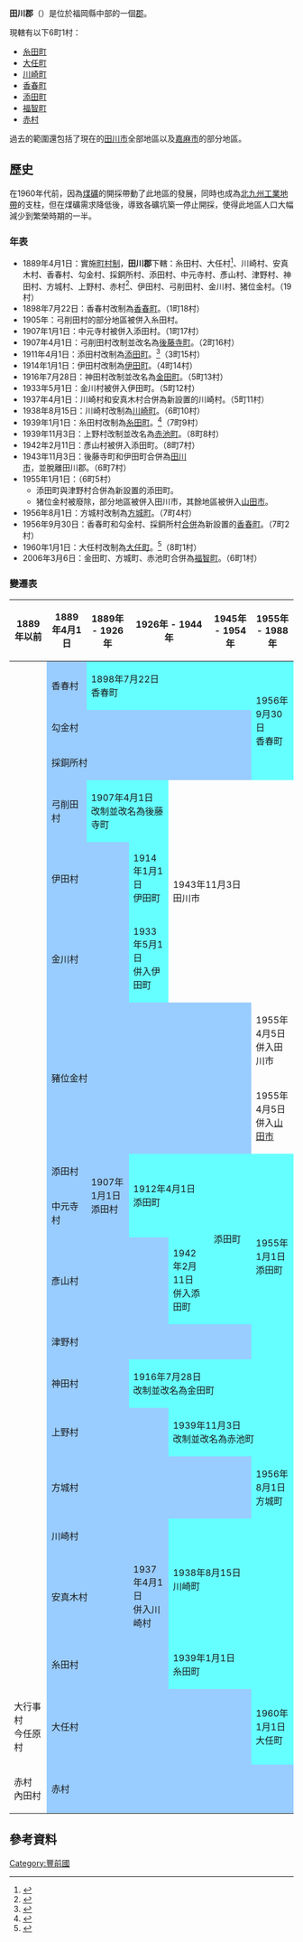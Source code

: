 {{日本郡
| 郡 = 田川郡
| 日文原名 = 田川郡
| 平假名 = たがわぐん
| 羅馬字拼音 = Tagawa-gun
| 地圖 = [[File:Tagawa_District_in_Fukuoka_Prefecture.png|250px]]
| 都道府縣 = 福岡縣
| 編號 = 
| 町 = 6
| 村 = 1
| 經度 = 
| 緯度 = 
| 註記 = 
|}}
'''田川郡'''（{{jpn|j=田川郡|hg=たがわぐん|rm=Tagawa gun|f=y}}）是位於福岡縣中部的一個[[郡|郡]]。

現轄有以下6町1村：
*[[糸田町|糸田町]]
*[[大任町|大任町]]
*[[川崎町_(福岡縣)|川崎町]]
*[[香春町|香春町]]
*[[添田町|添田町]]
*[[福智町|福智町]]
*[[赤村|赤村]]

過去的範圍還包括了現在的[[田川市|田川市]]全部地區以及[[嘉麻市|嘉麻市]]的部分地區。

==歷史==
在1960年代前，因為[[煤礦|煤礦]]的開採帶動了此地區的發展，同時也成為[[北九州工業地帶|北九州工業地帶]]的支柱，但在煤礦需求降低後，導致各礦坑築一停止開採，使得此地區人口大幅減少到繁榮時期的一半。

===年表===
* 1889年4月1日：實施[[町村制|町村制]]，'''田川郡'''下轄：糸田村、大任村<ref>{{cite web | language = ja | publisher = 大任町公所 | title = 沿革和地勢 | url = http://www.town.oto.fukuoka.jp/info/prev.asp?fol_id=1352 | author =  | date =  | accessdate = 2010-04-27 | archive-date = 2009-11-09 | archive-url = https://web.archive.org/web/20091109112521/http://www.town.oto.fukuoka.jp/info/prev.asp?fol_id=1352 | dead-url = no }}</ref>、川崎村、安真木村、香春村、勾金村、採銅所村、添田村、中元寺村、彥山村、津野村、神田村、方城村、上野村、赤村<ref>{{cite web| language =ja| publisher =赤村村役場| title =關於赤村| url =http://www.fcom.ne.jp/akamura/sub1about.html| author =| date =| accessdate =2010-04-28| deadurl =yes| archiveurl =https://www.webcitation.org/67VLgWp1a?url=http://www.fcom.ne.jp/akamura/sub1about.html| archivedate =2012-05-08}}</ref>、伊田村、弓削田村、金川村、猪位金村。（19村）
* 1898年7月22日：香春村改制為[[香春町|香春町]]。（1町18村）
* 1905年：弓削田村的部分地區被併入糸田村。
* 1907年1月1日：中元寺村被併入添田村。（1町17村）
* 1907年4月1日：弓削田村改制並改名為[[後藤寺町|後藤寺町]]。（2町16村）
* 1911年4月1日：添田村改制為[[添田町|添田町]]。<ref>{{cite web| language =ja| publisher =添田町公所| title =添田町的簡史| url =http://www.town.soeda.fukuoka.jp/cgi-bin/odb-get.exe?WIT_template=AC020000&WIT_oid=icityv2::Contents::1485| author =| date =| accessdate =2010-04-20}}{{dead link|date=2018年3月 |bot=InternetArchiveBot |fix-attempted=yes }}</ref>（3町15村）
* 1914年1月1日：伊田村改制為[[伊田町|伊田町]]。（4町14村）
* 1916年7月28日：神田村改制並改名為[[金田町|金田町]]。（5町13村）
* 1933年5月1日：金川村被併入伊田町。（5町12村）
* 1937年4月1日：川崎村和安真木村合併為新設置的川崎村。（5町11村）
* 1938年8月15日：川崎村改制為[[川崎町|川崎町]]。（6町10村）
* 1939年1月1日：糸田村改制為[[糸田町|糸田町]]。<ref>{{cite web| language =ja| publisher =糸田町公所| title =町的歷史| url =http://www.town.itoda.lg.jp/info/history.html| author =| date =| accessdate =2010-04-21| deadurl =yes| archiveurl =https://www.webcitation.org/67VLeMXhb?url=http://www.town.itoda.lg.jp/info/history.html| archivedate =2012-05-08}}</ref>（7町9村）
* 1939年11月3日：上野村改制並改名為[[赤池町|赤池町]]。（8町8村）
* 1942年2月11日：彥山村被併入添田町。（8町7村）
* 1943年11月3日：後藤寺町和伊田町合併為[[田川市|田川市]]，並脫離田川郡。（6町7村）
* 1955年1月1日：（6町5村）
** 添田町與津野村合併為新設置的添田町。
** 猪位金村被廢除，部分地區被併入田川市，其餘地區被併入[[山田市|山田市]]。
* 1956年8月1日：方城村改制為[[方城町|方城町]]。（7町4村）
* 1956年9月30日：香春町和勾金村、採銅所村[[市町村合併|合併]]為新設置的[[香春町|香春町]]。（7町2村）
* 1960年1月1日：大任村改制為[[大任町|大任町]]。<ref>{{cite web | language = ja | publisher = 大任町公所 | title = 町政的簡史 | url = http://www.town.oto.fukuoka.jp/info/prev.asp?fol_id=1353 | author =  | date =  | accessdate = 2010-04-27 | archive-date = 2009-11-13 | archive-url = https://web.archive.org/web/20091113084912/http://www.town.oto.fukuoka.jp/info/prev.asp?fol_id=1353 | dead-url = no }}</ref>（8町1村）
* 2006年3月6日：金田町、方城町、赤池町合併為[[福智町|福智町]]。（6町1村）

===變遷表===
{| class="wikitable" style="font-size:x-small"
! 1889年以前
! 1889年4月1日
! colspan=2 | 1889年 - 1926年
! colspan=2 | 1926年 - 1944年
! 1945年 - 1954年
! 1955年 - 1988年
! 1989年 - 現在
! 現在
|-
|
| style="background-color:#9cf;" | 香春村
| colspan=5 style="background-color:#6ff;" | 1898年7月22日<br />香春町
| rowspan=3 colspan=3 style="background-color:#6ff;" | 1956年9月30日<br />香春町
|-
|
| colspan=6 style="background-color:#9cf;" | 勾金村
|-
|
| colspan=6 style="background-color:#9cf;" | 採銅所村
|-
|
| style="background-color:#9cf;" | 弓削田村
| colspan=3 style="background-color:#6ff;" | 1907年4月1日<br />改制並改名為後藤寺町
| rowspan=3 colspan=3 | 1943年11月3日<br />田川市
| rowspan=4 colspan=2 | 田川市
|-
|
| colspan=2 style="background-color:#9cf;" | 伊田村
| colspan=2 style="background-color:#6ff;" | 1914年1月1日<br />伊田町
|-
|
| colspan=3 style="background-color:#9cf;" | 金川村
| style="background-color:#6ff;" | 1933年5月1日<br />併入伊田町
|-
| rowspan=2 | 
| rowspan=2 colspan=6 style="background-color:#9cf;" | 豬位金村
| 1955年4月5日<br />併入田川市
|-
| 1955年4月5日<br />併入[[山田市|山田市]]
| colspan=2 | 2006年3月27日<br>嘉麻市
|-
|
| style="background-color:#9cf;" | 添田村
| rowspan=2 style="background-color:#9cf;" | 1907年1月1日<br />添田村
| rowspan=2 colspan=3 style="background-color:#6ff;" | 1912年4月1日<br />添田町
| rowspan=3 style="background-color:#6ff;" | 添田町
| rowspan=4 colspan=3 style="background-color:#6ff;" | 1955年1月1日<br />添田町
|-
|
| style="background-color:#9cf;" | 中元寺村
|-
|
| colspan=4 style="background-color:#9cf;" | 彥山村
| style="background-color:#6ff;" | 1942年2月11日<br />併入添田町
|-
|
| colspan=6 style="background-color:#9cf;" | 津野村
|-
|
| colspan=2 style="background-color:#9cf;" | 神田村
| colspan=5 style="background-color:#6ff;" | 1916年7月28日<br />改制並改名為金田町
| rowspan=3 colspan=2 style="background-color:#6ff;" | 2006年3月6日<br />福智町
|-
|
| colspan=4 style="background-color:#9cf;" | 上野村
| colspan=3 style="background-color:#6ff;" | 1939年11月3日<br />改制並改名為赤池町
|-
|
| colspan=6 style="background-color:#9cf;" | 方城村
| style="background-color:#6ff;" | 1956年8月1日<br />方城町
|-
|
| colspan=4 style="background-color:#9cf;" | 川崎村
| rowspan=2 colspan=5 style="background-color:#6ff;" | 1938年8月15日<br />川崎町
|-
|
| colspan=3 style="background-color:#9cf;" | 安真木村
| style="background-color:#9cf;" | 1937年4月1日<br />併入川崎村
|-
|
| colspan=4 style="background-color:#9cf;" | 糸田村
| colspan=5 style="background-color:#6ff;" | 1939年1月1日<br />糸田町
|-
| 大行事村<br>今任原村
| colspan=6 style="background-color:#9cf;" | 大任村
| colspan=3 style="background-color:#6ff;" | 1960年1月1日<br />大任町
|-
| 赤村<br>內田村 
| colspan=9 style="background-color:#9cf;" | 赤村
|}

==參考資料==
{{reflist}}

{{福岡縣}}
{{豐國二國的郡}}

[[Category:豐前國|Category:豐前國]]